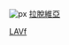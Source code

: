 [[File:Flag of Latvia.svg|{{{1|25}}}px]] [[拉脫維亞國家足球隊|拉脫維亞]]<noinclude>[[Category:欧洲国家模板|LAVf]]</noinclude>